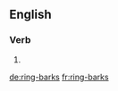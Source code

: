 ==English==

===Verb===
{{head|en|verb form}}

# {{en-third-person singular of|ring-bark}}

[[de:ring-barks]]
[[fr:ring-barks]]